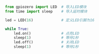 ```py
from gpiozero import LED  # 导入LED模块
from time import sleep    # 导入延时模块

led = LED(16)             # 定义LED引脚为16

while True:
    led.on()              # 点亮LED
    sleep(1)              # 等待1秒
    led.off()             # 关闭LED
    sleep(1)              # 等待1秒
```
